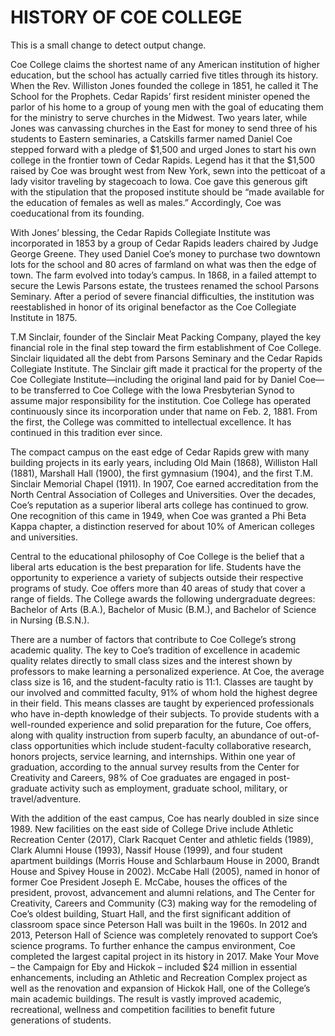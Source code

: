 # HISTORY OF COE COLLEGE {.unnumbered}

This is a small change to detect output change.

Coe College claims the shortest name of any American institution of higher education, but the school has actually carried five titles through its history. When the Rev. Williston Jones founded the college in 1851, he called it The School for the Prophets. Cedar Rapids’ first resident minister opened the parlor of his home to a group of young men with the goal of educating them for the ministry to serve churches in the Midwest. Two years later, while Jones was canvassing churches in the East for money to send three of his students to Eastern seminaries, a Catskills farmer named Daniel Coe stepped forward with a pledge of $1,500 and urged Jones to start his own college in the frontier town of Cedar Rapids. Legend has it that the $1,500 raised by Coe was brought west from New York, sewn into the petticoat of a lady visitor traveling by stagecoach to Iowa. Coe gave this generous gift with the stipulation that the proposed institute should be “made available for the education of females as well as males.”  Accordingly, Coe was coeducational from its founding.

With Jones’ blessing, the Cedar Rapids Collegiate Institute was incorporated in 1853 by a group of Cedar Rapids leaders chaired by Judge George Greene. They used Daniel Coe’s money to purchase two downtown lots for the school and 80 acres of farmland on what was then the edge of town. The farm evolved into today’s campus. In 1868, in a failed attempt to secure the Lewis Parsons estate, the trustees renamed the school Parsons Seminary. After a period of severe financial difficulties, the institution was reestablished in honor of its original benefactor as the Coe Collegiate Institute in 1875.

T.M Sinclair, founder of the Sinclair Meat Packing Company, played the key financial role in the final step toward the firm establishment of Coe College. Sinclair liquidated all the debt from Parsons Seminary and the Cedar Rapids Collegiate Institute. The Sinclair gift made it practical for the property of the Coe Collegiate Institute—including the original land paid for by Daniel Coe—to be transferred to Coe College with the Iowa Presbyterian Synod to assume major responsibility for the institution. Coe College has operated continuously since its incorporation under that name on Feb. 2, 1881. From the first, the College was committed to intellectual excellence. It has continued in this tradition ever since.

The compact campus on the east edge of Cedar Rapids grew with many building projects in its early years, including Old Main (1868), Williston Hall (1881), Marshall Hall (1900), the first gymnasium (1904), and the first T.M. Sinclair Memorial Chapel (1911). In 1907, Coe earned accreditation from the North Central Association of Colleges and Universities. Over the decades, Coe’s reputation as a superior liberal arts college has continued to grow. One recognition of this came in 1949, when Coe was granted a Phi Beta Kappa chapter, a distinction reserved for about 10% of American colleges and universities.

Central to the educational philosophy of Coe College is the belief that a liberal arts education is the best preparation for life. Students have the opportunity to experience a variety of subjects outside their respective programs of study. Coe offers more than 40 areas of study that cover a range of fields. The College awards the following undergraduate degrees: Bachelor of Arts (B.A.), Bachelor of Music (B.M.), and Bachelor of Science in Nursing (B.S.N.). 

There are a number of factors that contribute to Coe College’s strong academic quality. The key to Coe’s tradition of excellence in academic quality relates directly to small class sizes and the interest shown by professors to make learning a personalized experience. At Coe, the average class size is 16, and the student-faculty ratio is 11:1. Classes are taught by our involved and committed faculty, 91% of whom hold the highest degree in their field. This means classes are taught by experienced professionals who have in-depth knowledge of their subjects. To provide students with a well-rounded experience and solid preparation for the future, Coe offers, along with quality instruction from superb faculty, an abundance of out-of-class opportunities which include student-faculty collaborative research, honors projects, service learning, and internships. Within one year of graduation, according to the annual survey results from the Center for Creativity and Careers, 98% of Coe graduates are engaged in post-graduate activity such as employment, graduate school, military, or travel/adventure.

With the addition of the east campus, Coe has nearly doubled in size since 1989. New facilities on the east side of College Drive include Athletic Recreation Center (2017), Clark Racquet Center and athletic fields (1989), Clark Alumni House (1993), Nassif House (1999), and four student apartment buildings (Morris House and Schlarbaum House in 2000, Brandt House and Spivey House in 2002). McCabe Hall (2005), named in honor of former Coe President Joseph E. McCabe, houses the offices of the president, provost, advancement and alumni relations, and The Center for Creativity, Careers and Community (C3) making way for the remodeling of Coe’s oldest building, Stuart Hall, and the first significant addition of classroom space since Peterson Hall was built in the 1960s.  In 2012 and 2013, Peterson Hall of Science was completely renovated to support Coe’s science programs.
To further enhance the campus environment, Coe completed the largest capital project in its history in 2017. Make Your Move – the Campaign for Eby and Hickok – included $24 million in essential enhancements, including an Athletic and Recreation Complex project as well as the renovation and expansion of Hickok Hall, one of the College’s main academic buildings. The result is vastly improved academic, recreational, wellness and competition facilities to benefit future generations of students.
